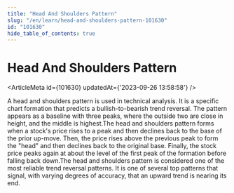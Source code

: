 ```yaml
---
title: "Head And Shoulders Pattern"
slug: "/en/learn/head-and-shoulders-pattern-101630"
id: "101630"
hide_table_of_contents: true
---
```



# Head And Shoulders Pattern

<ArticleMeta id={101630} updatedAt={'2023-09-26 13:58:58'} />
<div className='border-solid border-b border-t-0 my-4 border-[var(--ifm-color-gray-300)]' />

A head and shoulders pattern is used in technical analysis. It is a specific chart formation that predicts a bullish-to-bearish trend reversal. The pattern appears as a baseline with three peaks, where the outside two are close in height, and the middle is highest.The head and shoulders pattern forms when a stock's price rises to a peak and then declines back to the base of the prior up-move. Then, the price rises above the previous peak to form the "head" and then declines back to the original base. Finally, the stock price peaks again at about the level of the first peak of the formation before falling back down.The head and shoulders pattern is considered one of the most reliable trend reversal patterns. It is one of several top patterns that signal, with varying degrees of accuracy, that an upward trend is nearing its end.
